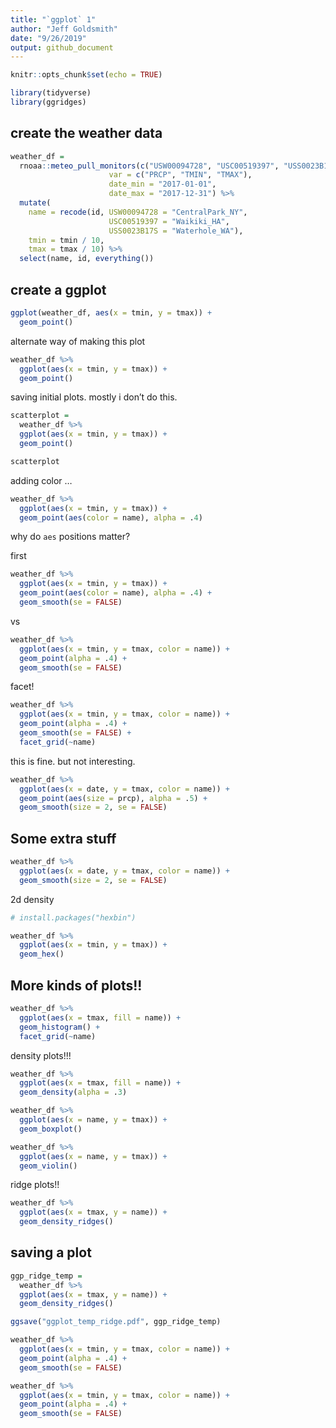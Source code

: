 ```yaml
---
title: "`ggplot` 1"
author: "Jeff Goldsmith"
date: "9/26/2019"
output: github_document
---
```


```r
knitr::opts_chunk$set(echo = TRUE)

library(tidyverse)
library(ggridges)
```

## create the weather data

```r
weather_df = 
  rnoaa::meteo_pull_monitors(c("USW00094728", "USC00519397", "USS0023B17S"),
                      var = c("PRCP", "TMIN", "TMAX"), 
                      date_min = "2017-01-01",
                      date_max = "2017-12-31") %>%
  mutate(
    name = recode(id, USW00094728 = "CentralPark_NY", 
                      USC00519397 = "Waikiki_HA",
                      USS0023B17S = "Waterhole_WA"),
    tmin = tmin / 10,
    tmax = tmax / 10) %>%
  select(name, id, everything())
```

## create a ggplot

```r
ggplot(weather_df, aes(x = tmin, y = tmax)) + 
  geom_point()
```

alternate way of making this plot

```r
weather_df %>% 
  ggplot(aes(x = tmin, y = tmax)) + 
  geom_point()
```

saving initial plots. mostly i don't do this.

```r
scatterplot = 
  weather_df %>% 
  ggplot(aes(x = tmin, y = tmax)) + 
  geom_point()

scatterplot
```

adding color ...

```r
weather_df %>% 
  ggplot(aes(x = tmin, y = tmax)) + 
  geom_point(aes(color = name), alpha = .4)
```


why do `aes` positions matter?

first 
```r
weather_df %>% 
  ggplot(aes(x = tmin, y = tmax)) + 
  geom_point(aes(color = name), alpha = .4) + 
  geom_smooth(se = FALSE)
```

vs

```r
weather_df %>% 
  ggplot(aes(x = tmin, y = tmax, color = name)) + 
  geom_point(alpha = .4) + 
  geom_smooth(se = FALSE)
```

facet!

```r
weather_df %>% 
  ggplot(aes(x = tmin, y = tmax, color = name)) + 
  geom_point(alpha = .4) + 
  geom_smooth(se = FALSE) +
  facet_grid(~name)
```

this is fine. but not interesting.

```r
weather_df %>% 
  ggplot(aes(x = date, y = tmax, color = name)) +
  geom_point(aes(size = prcp), alpha = .5) + 
  geom_smooth(size = 2, se = FALSE)
```


## Some extra stuff

```r
weather_df %>% 
  ggplot(aes(x = date, y = tmax, color = name)) +
  geom_smooth(size = 2, se = FALSE) 
```

2d density

```r
# install.packages("hexbin")

weather_df %>% 
  ggplot(aes(x = tmin, y = tmax)) +
  geom_hex() 
```


## More kinds of plots!!

```r
weather_df %>% 
  ggplot(aes(x = tmax, fill = name)) +
  geom_histogram() + 
  facet_grid(~name)
```

density plots!!!

```r
weather_df %>% 
  ggplot(aes(x = tmax, fill = name)) +
  geom_density(alpha = .3)
```


```r
weather_df %>% 
  ggplot(aes(x = name, y = tmax)) + 
  geom_boxplot()
```


```r
weather_df %>% 
  ggplot(aes(x = name, y = tmax)) + 
  geom_violin()
```

ridge plots!!

```r
weather_df %>% 
  ggplot(aes(x = tmax, y = name)) + 
  geom_density_ridges()
```

## saving a plot

```r
ggp_ridge_temp = 
  weather_df %>% 
  ggplot(aes(x = tmax, y = name)) + 
  geom_density_ridges()

ggsave("ggplot_temp_ridge.pdf", ggp_ridge_temp)
```

```r
weather_df %>% 
  ggplot(aes(x = tmin, y = tmax, color = name)) + 
  geom_point(alpha = .4) + 
  geom_smooth(se = FALSE)
```


```r
weather_df %>% 
  ggplot(aes(x = tmin, y = tmax, color = name)) + 
  geom_point(alpha = .4) + 
  geom_smooth(se = FALSE)
```
